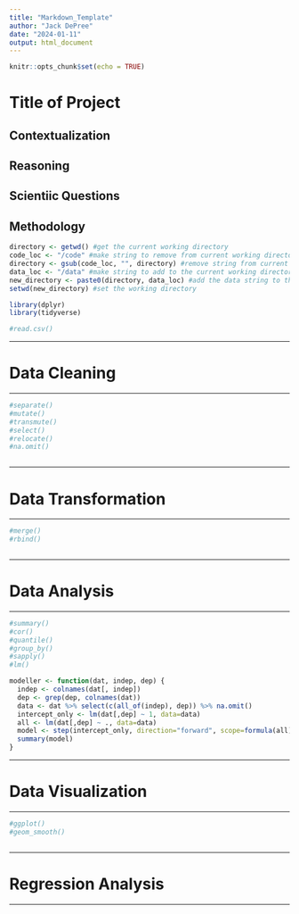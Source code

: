 ```yaml
---
title: "Markdown_Template"
author: "Jack DePree"
date: "2024-01-11"
output: html_document
---
```


```r
knitr::opts_chunk$set(echo = TRUE)
```

# Title of Project

## Contextualization


## Reasoning


## Scientiic Questions


## Methodology


```r

directory <- getwd() #get the current working directory
code_loc <- "/code" #make string to remove from current working directory
directory <- gsub(code_loc, "", directory) #remove string from current working directory
data_loc <- "/data" #make string to add to the current working directory
new_directory <- paste0(directory, data_loc) #add the data string to the working directory
setwd(new_directory) #set the working directory

library(dplyr)
library(tidyverse)

#read.csv()

```

***

# Data Cleaning

***

```r
#separate()
#mutate()
#transmute()
#select()
#relocate()
#na.omit()

```

```r

```

***

# Data Transformation

***

```r
#merge()
#rbind()

```

```r

```

***

# Data Analysis

***

```r
#summary()
#cor()
#quantile()
#group_by()
#sapply()
#lm()

```

```r
modeller <- function(dat, indep, dep) {
  indep <- colnames(dat[, indep])
  dep <- grep(dep, colnames(dat))
  data <- dat %>% select(c(all_of(indep), dep)) %>% na.omit()
  intercept_only <- lm(dat[,dep] ~ 1, data=data)
  all <- lm(dat[,dep] ~ ., data=data)
  model <- step(intercept_only, direction="forward", scope=formula(all), trace=0)
  summary(model)
}
```

***

# Data Visualization

***

```r
#ggplot()
#geom_smooth()

```

```r

```

***

# Regression Analysis

***

```r

```

```r

```